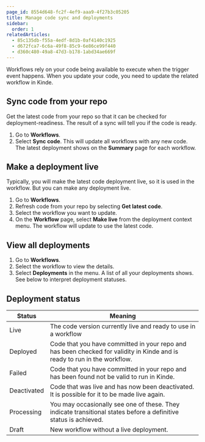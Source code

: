 ```yaml
---
page_id: 8554d648-fc2f-4ef9-aaa9-4f27b3c05205
title: Manage code sync and deployments
sidebar:
  order: 1
relatedArticles:
  - 85c135db-f55a-4edf-8d1b-0af4140c1925
  - d672fca7-6c6a-49f8-85c9-6e86ce99f440
  - d360c480-49a8-47d3-b178-1abd34ae669f
---
```


Workflows rely on your code being available to execute when the trigger event happens. When you update your code, you need to update the related workflow in Kinde. 

## Sync code from your repo

Get the latest code from your repo so that it can be checked for deployment-readiness. The result of a sync will tell you if the code is ready.

1. Go to **Workflows**.
2. Select **Sync code**. This will update all workflows with any new code. The latest deployment shows on the **Summary** page for each workflow.

## Make a deployment live

Typically, you will make the latest code deployment live, so it is used in the workflow. But you can make any deployment live.

1. Go to **Workflows**.
2. Refresh code from your repo by selecting **Get latest code**.
3. Select the workflow you want to update.
4. On the **Workflow** page, select **Make live** from the deployment context menu. The workflow will update to use the latest code.

## View all deployments

1. Go to **Workflows**. 
2. Select the workflow to view the details.
3. Select **Deployments** in the menu. A list of all your deployments shows. See below to interpret deployment statuses.

## Deployment status

| Status | Meaning |
| --- | --- |
| Live | The code version currently live and ready to use in a workflow |
| Deployed | Code that you have committed in your repo and has been checked for validity in Kinde and is ready to run in the workflow. |
| Failed | Code that you have committed in your repo and has been found not be valid to run in Kinde. |
| Deactivated | Code that was live and has now been deactivated. It is possible for it to be made live again. |
| Processing | You may occasionally see one of these. They indicate transitional states before a definitive status is achieved. |
| Draft | New workflow without a live deployment. |
